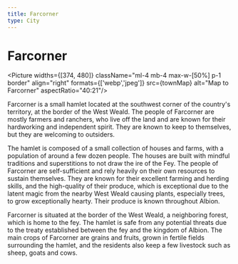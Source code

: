 ```yaml
---
title: Farcorner
type: City
---
```



# Farcorner
<Picture widths={[374, 480]} className="ml-4 mb-4 max-w-[50%] p-1 border" align="right" formats={['webp','jpeg']}
	src={townMap} alt="Map to Farcorner" aspectRatio="40:21"/>

Farcorner is a small hamlet located at the southwest corner of the country's territory, at the border of the West Weald. The people of Farcorner are mostly farmers and ranchers, who live off the land and are known for their hardworking and independent spirit. They are known to keep to themselves, but they are welcoming to outsiders.

The hamlet is composed of a small collection of houses and farms, with a population of around a few dozen people. The houses are built with mindful traditions and superstitions to not draw the ire of the Fey. The people of Farcorner are self-sufficient and rely heavily on their own resources to sustain themselves. They are known for their excellent farming and herding skills, and the high-quality of their produce, which is exceptional due to the latent magic from the nearby West Weald causing plants, especially trees, to grow exceptionally hearty. Their produce is known throughout Albion.

Farcorner is situated at the border of the West Weald, a neighboring forest, which is home to the fey. The hamlet is safe from any potential threats due to the treaty established between the fey and the kingdom of Albion. The main crops of Farcorner are grains and fruits, grown in fertile fields surrounding the hamlet, and the residents also keep a few livestock such as sheep, goats and cows.
